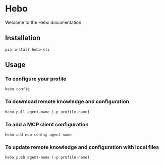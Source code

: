 # Hebo

Welcome to the Hebo documentation.

## Installation

```
pip install hebo-cli
```

## Usage

### To configure your profile

```
hebo config
```

### To download remote knowledge and configuration

```
hebo pull agent-name [-p profile-name]
```

### To add a MCP client configuration

```
hebo add mcp-config agent-name
```

### To update remote knowledge and configuration with local files

```
hebo push agent-name [-p profile-name]
```